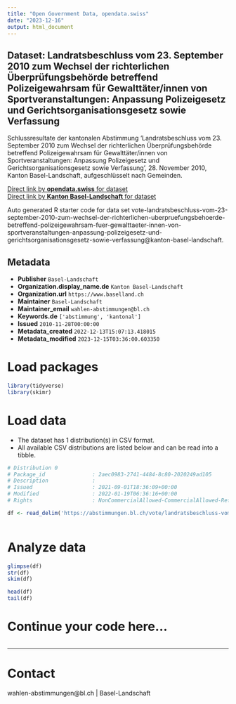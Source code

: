 ```yaml
---
title: "Open Government Data, opendata.swiss"
date: "2023-12-16"
output: html_document
---
```


## Dataset: Landratsbeschluss vom 23. September 2010 zum Wechsel der richterlichen Überprüfungsbehörde betreffend Polizeigewahrsam für Gewalttäter/innen von Sportveranstaltungen: Anpassung Polizeigesetz und Gerichtsorganisationsgesetz sowie Verfassung

Schlussresultate der kantonalen Abstimmung 'Landratsbeschluss vom 23. September 2010 zum Wechsel der richterlichen Überprüfungsbehörde betreffend Polizeigewahrsam für Gewalttäter/innen von Sportveranstaltungen: Anpassung Polizeigesetz und Gerichtsorganisationsgesetz sowie Verfassung', 28. November 2010, Kanton Basel-Landschaft, aufgeschlüsselt nach Gemeinden.

[Direct link by **opendata.swiss** for dataset](https://opendata.swiss/de/dataset/landratsbeschluss-vom-23-september-2010-zum-wechsel-der-richterlichen-uberprufungsbehorde-betre)<br>
[Direct link by **Kanton Basel-Landschaft** for dataset](https://abstimmungen.bl.ch/vote/landratsbeschluss-vom-23-september-2010-zum-wechsel-der-richterlichen-uberpruefungsbehoerde-betreffend-polizeigewahrsam-fuer-gewalttaeter-innen-von-sportveranstaltungen-anpassung-polizeigesetz-und-gerichtsorganisationsgesetz-sowie-verfassung/data)

Auto generated R starter code for data set vote-landratsbeschluss-vom-23-september-2010-zum-wechsel-der-richterlichen-uberpruefungsbehoerde-betreffend-polizeigewahrsam-fuer-gewalttaeter-innen-von-sportveranstaltungen-anpassung-polizeigesetz-und-gerichtsorganisationsgesetz-sowie-verfassung@kanton-basel-landschaft.

## Metadata

- **Publisher** `Basel-Landschaft`
- **Organization.display_name.de** `Kanton Basel-Landschaft`
- **Organization.url** `https://www.baselland.ch`
- **Maintainer** `Basel-Landschaft`
- **Maintainer_email** `wahlen-abstimmungen@bl.ch`
- **Keywords.de** `['abstimmung', 'kantonal']`
- **Issued** `2010-11-28T00:00:00`
- **Metadata_created** `2022-12-13T15:07:13.418015`
- **Metadata_modified** `2023-12-15T03:36:00.603350`


# Load packages

```r

library(tidyverse)
library(skimr)

```

# Load data

-   The dataset has 1 distribution(s) in CSV format.
-   All available CSV distributions are listed below and can be read into a tibble.

```r

# Distribution 0
# Package_id               : 2aec0983-2741-4484-8c80-2020249ad105
# Description              : 
# Issued                   : 2021-09-01T18:36:09+00:00
# Modified                 : 2022-01-19T06:36:16+00:00
# Rights                   : NonCommercialAllowed-CommercialAllowed-ReferenceRequired

df <- read_delim('https://abstimmungen.bl.ch/vote/landratsbeschluss-vom-23-september-2010-zum-wechsel-der-richterlichen-uberpruefungsbehoerde-betreffend-polizeigewahrsam-fuer-gewalttaeter-innen-von-sportveranstaltungen-anpassung-polizeigesetz-und-gerichtsorganisationsgesetz-sowie-verfassung/data-csv')



```

# Analyze data

```r

glimpse(df)
str(df)
skim(df)

head(df)
tail(df)

```

# Continue your code here...

```r

```

------------------------------------------------------------------------

# Contact

wahlen-abstimmungen@bl.ch | Basel-Landschaft
